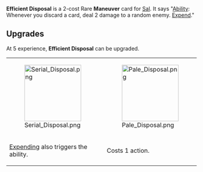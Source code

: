 {{Card
|rarity = Rare
|decktype = Battle
|cardtype = Maneuver
|character = Sal
|keywords = [[Ability]], [[Expend]]
|upgradeable = Yes
|expreq = 5
|upgrade1 = Serial Disposal
|upgrade2 = Pale Disposal}}
{{Quote|Lumin cells and other batteries can be recycled in the gray bins, or you can just hurl them at someone}}
'''Efficient Disposal''' is a 2-cost Rare '''Maneuver''' card for [[Sal]]. It says "[[Ability]]: Whenever you discard a card, deal 2 damage to a random enemy. [[Expend]]."

==Upgrades==
At 5 experience, '''Efficient Disposal''' can be upgraded.
{| class="wikitable" style="text-align:center"
|-
|[[File:Serial Disposal.png|150px]]
|[[File:Pale Disposal.png|150px]]
|-
![[Expend]]ing also triggers the ability.
!Costs 1 action.
|}